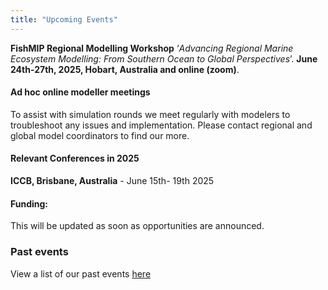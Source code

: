 ```yaml
---
title: "Upcoming Events"
---
```


**FishMIP Regional Modelling Workshop** '*Advancing Regional Marine Ecosystem Modelling: From Southern Ocean to Global Perspectives* '. **June 24th-27th, 2025, Hobart, Australia and online (zoom)**.

#### **Ad hoc online modeller meetings**

To assist with simulation rounds we meet regularly with modelers to troubleshoot any issues and implementation. Please contact regional and global model coordinators to find our more.

#### Relevant Conferences in 2025

**ICCB, Brisbane, Australia** - June 15th- 19th 2025

#### Funding:

This will be updated as soon as opportunities are announced.

### Past events

View a list of our past events [here](https://fishmip.org/pastevents.html){.email-link}
